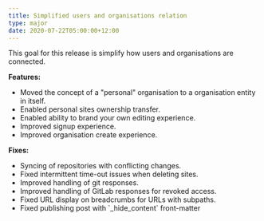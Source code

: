 ```yaml
---
title: Simplified users and organisations relation
type: major
date: 2020-07-22T05:00:00+12:00
---
```


This goal for this release is simplify how users and organisations are connected.

**Features:**

* Moved the concept of a "personal" organisation to a organisation entity in itself.
* Enabled personal sites ownership transfer.
* Enabled ability to brand your own editing experience.
* Improved signup experience.
* Improved organisation create experience.

**Fixes:**

* Syncing of repositories with conflicting changes.
* Fixed intermittent time-out issues when deleting sites.
* Improved handling of git responses.
* Improved handling of GitLab responses for revoked access.
* Fixed URL display on breadcrumbs for URLs with subpaths.
* Fixed publishing post with \`\_hide\_content\` front-matter
